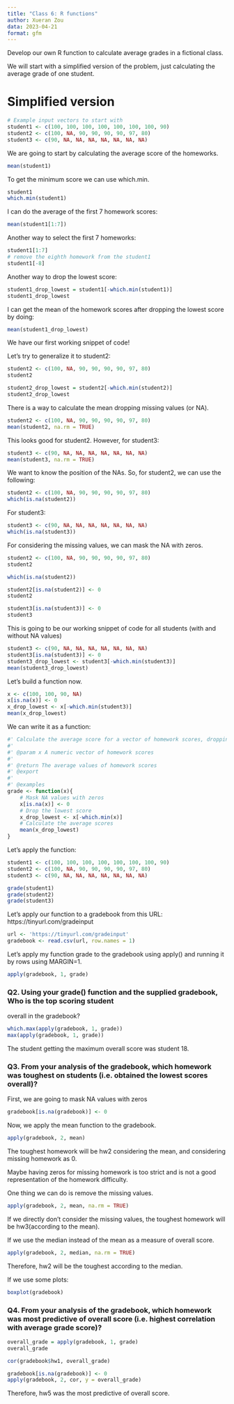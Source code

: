 ```yaml
---
title: "Class 6: R functions"
author: Xueran Zou
data: 2023-04-21
format: gfm
---
```


Develop our own R function to calculate average grades in a fictional class.

We will start with a simplified version of the problem, just calculating the average grade of one student.

# Simplified version

```r
# Example input vectors to start with
student1 <- c(100, 100, 100, 100, 100, 100, 100, 90)
student2 <- c(100, NA, 90, 90, 90, 90, 97, 80)
student3 <- c(90, NA, NA, NA, NA, NA, NA, NA)
```

We are going to start by calculating the average score of the homeworks.

```r
mean(student1)
```

To get the minimum score we can use which.min.

```r
student1
which.min(student1)
```

I can do the average of the first 7 homework scores:

```r
mean(student1[1:7])
```

Another way to select the first 7 homeworks:

```r
student1[1:7]
# remove the eighth homework from the student1
student1[-8]
```

Another way to drop the lowest score:

```r
student1_drop_lowest = student1[-which.min(student1)]
student1_drop_lowest
```

I can get the mean of the homework scores after dropping the lowest score by doing:

```r
mean(student1_drop_lowest)
```

We have our first working snippet of code!

Let's try to generalize it to student2:

```r
student2 <- c(100, NA, 90, 90, 90, 90, 97, 80)
student2
```

```r
student2_drop_lowest = student2[-which.min(student2)]
student2_drop_lowest
```

There is a way to calculate the mean dropping missing values (or NA).

```r
student2 <- c(100, NA, 90, 90, 90, 90, 97, 80)
mean(student2, na.rm = TRUE)
```

This looks good for student2. However, for student3:

```r
student3 <- c(90, NA, NA, NA, NA, NA, NA, NA)
mean(student3, na.rm = TRUE)
```

We want to know the position of the NAs. So, for student2, we can use the following:

```r
student2 <- c(100, NA, 90, 90, 90, 90, 97, 80)
which(is.na(student2))
```

For student3:

```r
student3 <- c(90, NA, NA, NA, NA, NA, NA, NA)
which(is.na(student3))
```

For considering the missing values, we can mask the NA with zeros.

```r
student2 <- c(100, NA, 90, 90, 90, 90, 97, 80)
student2
```

```r
which(is.na(student2))
```

```r
student2[is.na(student2)] <- 0
student2
```

```r
student3[is.na(student3)] <- 0
student3
```

This is going to be our working snippet of code for all students (with and without NA values)

```r
student3 <- c(90, NA, NA, NA, NA, NA, NA, NA)
student3[is.na(student3)] <- 0
student3_drop_lowest <- student3[-which.min(student3)]
mean(student3_drop_lowest)
```

Let's build a function now.

```r
x <- c(100, 100, 90, NA)
x[is.na(x)] <- 0
x_drop_lowest <- x[-which.min(student3)]
mean(x_drop_lowest)
```

We can write it as a function:

```r
#' Calculate the average score for a vector of homework scores, dropping the lowest score, and considering values as zeroes.
#'
#' @param x A numeric vector of homework scores
#'
#' @return The average values of homework scores
#' @export
#'
#' @examples
grade <- function(x){
    # Mask NA values with zeros
    x[is.na(x)] <- 0
    # Drop the lowest score
    x_drop_lowest <- x[-which.min(x)]
    # Calculate the average scores
    mean(x_drop_lowest)
}
```

Let's apply the function:

```r
student1 <- c(100, 100, 100, 100, 100, 100, 100, 90)
student2 <- c(100, NA, 90, 90, 90, 90, 97, 80)
student3 <- c(90, NA, NA, NA, NA, NA, NA, NA)

grade(student1)
grade(student2)
grade(student3)
```

Let's apply our function to a gradebook from this URL: https://tinyurl.com/gradeinput

```r
url <- 'https://tinyurl.com/gradeinput'
gradebook <- read.csv(url, row.names = 1)
```

Let's apply my function grade to the gradebook using apply() and running it by rows using MARGIN=1.

```r
apply(gradebook, 1, grade)
```

### Q2. Using your grade() function and the supplied gradebook, Who is the top scoring student

overall in the gradebook?

```r
which.max(apply(gradebook, 1, grade))
max(apply(gradebook, 1, grade))
```

The student getting the maximum overall score was student 18.

### Q3. From your analysis of the gradebook, which homework was toughest on students (i.e. obtained the lowest scores overall)?

First, we are going to mask NA values with zeros

```r
gradebook[is.na(gradebook)] <- 0
```

Now, we apply the mean function to the gradebook.

```r
apply(gradebook, 2, mean)
```

The toughest homework will be hw2 considering the mean, and considering missing homework as 0.

Maybe having zeros for missing homework is too strict and is not a good representation of the homework difficulty.

One thing we can do is remove the missing values.

```r
apply(gradebook, 2, mean, na.rm = TRUE)
```

If we directly don't consider the missing values, the toughest homework will be hw3(according to the mean).

If we use the median instead of the mean as a measure of overall score.

```r
apply(gradebook, 2, median, na.rm = TRUE)
```

Therefore, hw2 will be the toughest according to the median.

If we use some plots:

```r
boxplot(gradebook)
```

### Q4. From your analysis of the gradebook, which homework was most predictive of overall score (i.e. highest correlation with average grade score)?

```r
overall_grade = apply(gradebook, 1, grade)
overall_grade
```

```r
cor(gradebook$hw1, overall_grade)
```

```r
gradebook[is.na(gradebook)] <- 0
apply(gradebook, 2, cor, y = overall_grade)
```

Therefore, hw5 was the most predictive of overall score.
